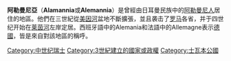 {{Multiple issues|
{{Expand language|1=en|time=2020-09-10T00:25:21+00:00}}
{{Unreferenced|time=2020-09-10T00:25:21+00:00}}
}}
'''阿勒曼尼亞'''（'''Alamannia'''或'''Alemannia'''）是曾經由日耳曼民族中的[[阿勒曼尼人|阿勒曼尼人]]居住的地區。他們在三世紀從[[美因河|美因河]]盆地不斷擴張，並且袭击了[[古罗马|罗马]]各省，并于四世纪开始在[[莱茵河|莱茵河]]左岸定居。西班牙語中的Alemania和法語中的Allemagne表示[[德国|德國]]，皆是來自對該地區的稱呼。 

{{europe-stub}}
{{Early Germanic Kingdoms}}
[[Category:中世纪瑞士|Category:中世纪瑞士]]
[[Category:3世紀建立的國家或政權|Category:3世紀建立的國家或政權]]
[[Category:士瓦本公國|Category:士瓦本公國]]